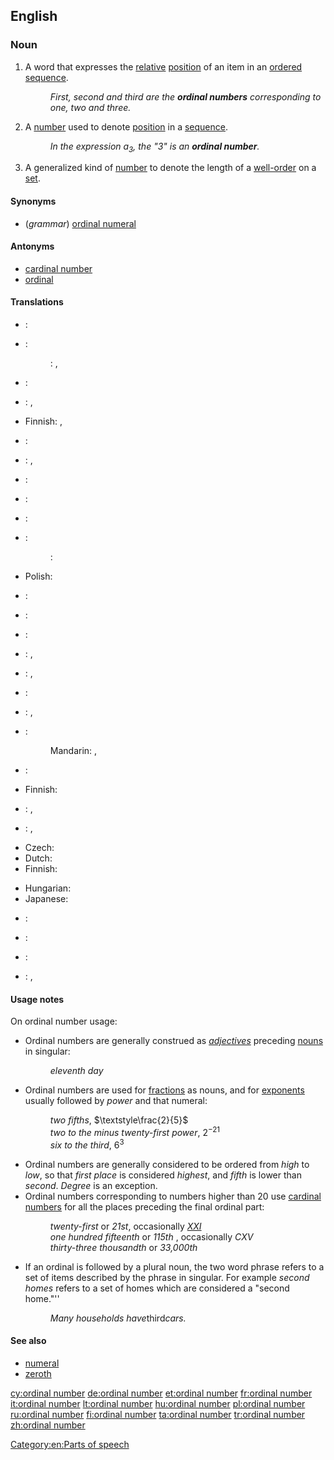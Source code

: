 ==English==
{{wikipedia}}

===Noun===
{{en-noun|head=[[ordinal]] [[number]]}}

# {{context|grammar|lang=en}} A word that expresses the [[relative]] [[position]] of an item in an [[ordered]] [[sequence]].
#: ''First, second and third are the '''ordinal numbers''' corresponding to one, two and three.''
# {{context|arithmetic|lang=en}} A [[number]] used to denote [[position]] in a [[sequence]].
#: ''In the expression a<sub>3</sub>, the "3" is an '''ordinal number'''.''
# {{context|mathematics|lang=en}} A generalized kind of [[number]] to denote the length of a [[well-order]] on a [[set]].

====Synonyms====
* (''grammar'') [[ordinal numeral]]

====Antonyms====
* [[cardinal number]]
* [[ordinal]]

====Translations====
{{trans-top|grammar: word used to denote relative position in a sequence}}
* {{ttbc|af}}: {{t|af|rangtelwoord}}
* {{ttbc|zh}}:
*: {{ttbc|cmn}}: {{t+|cmn|順序數|sc=Hani}}, {{t|cmn|顺序数|tr=shùnxùshù|sc=Hani}}
* {{ttbc|cs}}: {{t|cs|řadová číslovka|f}}
* {{ttbc|nl}}: {{t|nl|ranggetal|n}}, {{t+|nl|rangtelwoord|n}}
* Finnish: {{t+|fi|järjestysluku}}, {{t+|fi|ordinaaliluku}}
* {{ttbc|fr}}: {{t|fr|nombre ordinal|m}}
* {{ttbc|de}}: {{t+|de|Ordinalzahl|f}}, {{t+|de|Ordnungszahl|f}}
* {{ttbc|hu}}: {{t+|hu|sorszámnév}}
{{trans-mid}}
* {{ttbc|ga}}: {{t|ga|orduimhir|f}}
* {{ttbc|ja}}: {{t|ja|序数詞|tr=じょすうし, josūshi}}
* {{ttbc|no}}: {{t+|no|ordenstall|n}}
*: {{ttbc|nn}}: {{t|nn|rekkjetal|n}}
* Polish: {{t|pl|liczebnik porządkowy|m}}
* {{ttbc|pt}}: {{t|pt|número ordinal|m}}
* {{ttbc|ro}}: {{t|ro|număr ordinal|n}}
* {{ttbc|ru}}: {{t+|ru|порядковое числительное|n|tr=porjádkovoje čislítel’noje}}
* {{ttbc|es}}: {{t|es|ordinal|m}}, {{t|es|adjetivo ordinal|m}}
* {{ttbc|sv}}: {{t+|sv|ordningstal}}, {{t|sv|ordinaltal}}
* {{ttbc|vi}}: {{t|vi|số thứ tự}}
{{trans-bottom}}

{{trans-top|arithmetic: number used to denote position in a sequence}}
* {{ttbc|af}}: {{t|af|ranggetal}}, {{t|af|ordinale getal}}
* {{ttbc|zh}}:
*: Mandarin: {{t|cmn|序數|sc=Hani}}, {{t+|cmn|序数|tr=xùshù|sc=Hani}}
* {{ttbc|nl}}: {{t|nl|ranggetal|n}}
{{trans-mid}}
* Finnish: {{t+|fi|järjestysluku}}
* {{ttbc|ru}}: {{t+|ru|порядковый номер|m|tr=porjádkovyj nómer}}, {{t+|ru|номер|m|tr=nómer}}
* {{ttbc|es}}: {{t|es|ordinal|m}}, {{t+|es|número ordinal|m}}
{{trans-bottom}}

{{trans-top|generalized kind of number to denote the length of a well-order on a set}}
* Czech: {{t|cs|ordinální číslo|n}}
* Dutch: {{t|nl|ranggetal|n}}
* Finnish: {{t|fi|ordinaali}}
{{trans-mid}}
* Hungarian: {{t+|hu|rendszám}}
* Japanese: {{t|ja|順序数|tr=じゅんじょすう, junjosū|sc=Jpan}}
{{trans-bottom}}

{{checktrans-top}}
* {{ttbc|fr}}: {{t+|fr|ordinal|m}}
{{trans-mid}}
* {{ttbc|is}}: {{t+|is|raðtala|f}}
* {{ttbc|it}}: {{t|it|numero ordinale|m}}
* {{ttbc|sv}}: {{t+|sv|ordningstal}}, {{t|sv|ordinaltal}}
{{trans-bottom}}

====Usage notes====
On ordinal number usage:
* Ordinal numbers are generally construed as ''[[adjective]]s'' preceding {{context|countable|lang=en}} [[noun]]s in singular:
*: ''eleventh day''
* Ordinal numbers are used for [[fraction]]s as {{context|countable|lang=en}} nouns, and for [[exponent]]s usually followed by ''power'' and that numeral:
*: ''two fifths'', <math>\textstyle\frac{2}{5}</math>
*: ''two to the minus twenty-first power'', <math>2^{-21}</math>
*: ''six to the third'', <math>6^3</math>
* Ordinal numbers are generally considered to be ordered from ''high'' to ''low'', so that ''first place'' is considered ''highest'', and ''fifth'' is lower than ''second''. ''Degree'' is an exception.
* Ordinal numbers corresponding to numbers higher than 20 use [[cardinal number]]s for all the places preceding the final ordinal part:
*: ''twenty-first'' or ''21st'', occasionally ''[[XXI]]''
*: ''one hundred fifteenth'' or ''115th'' , occasionally ''CXV''
*: ''thirty-three thousandth'' or ''33,000th''
* If an ordinal is followed by a plural noun, the two word phrase refers to a set of items described by the phrase in singular. For example ''second homes'' refers to a set of homes which are considered a "second home."''
*: ''Many households have ''third'' cars.''

====See also====
* [[numeral]]
* [[zeroth]]

[[Category:en:Parts of speech]]

[[cy:ordinal number]]
[[de:ordinal number]]
[[et:ordinal number]]
[[fr:ordinal number]]
[[it:ordinal number]]
[[lt:ordinal number]]
[[hu:ordinal number]]
[[pl:ordinal number]]
[[ru:ordinal number]]
[[fi:ordinal number]]
[[ta:ordinal number]]
[[tr:ordinal number]]
[[zh:ordinal number]]